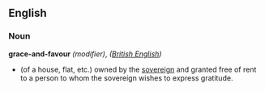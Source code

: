 ==English==

===Noun===
{{en-noun}}

'''grace-and-favour''' ''(modifier)'', ''([[British English]])''

*(of a house, flat, etc.) owned by the [[sovereign]] and granted free of rent to a person to whom the sovereign wishes to express gratitude.
